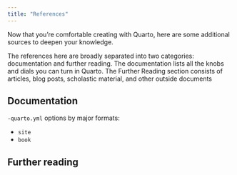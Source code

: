 ```yaml
---
title: "References"
---
```


Now that you're comfortable creating with Quarto, here are some additional sources to deepen your knowledge.

The references here are broadly separated into two categories: documentation and further reading.
The documentation lists all the knobs and dials you can turn in Quarto.
The Further Reading section consists of articles, blog posts, scholastic material, and other outside documents 

## Documentation

`-quarto.yml` options by major formats:

  - `site`
  - `book`
  

## Further reading

